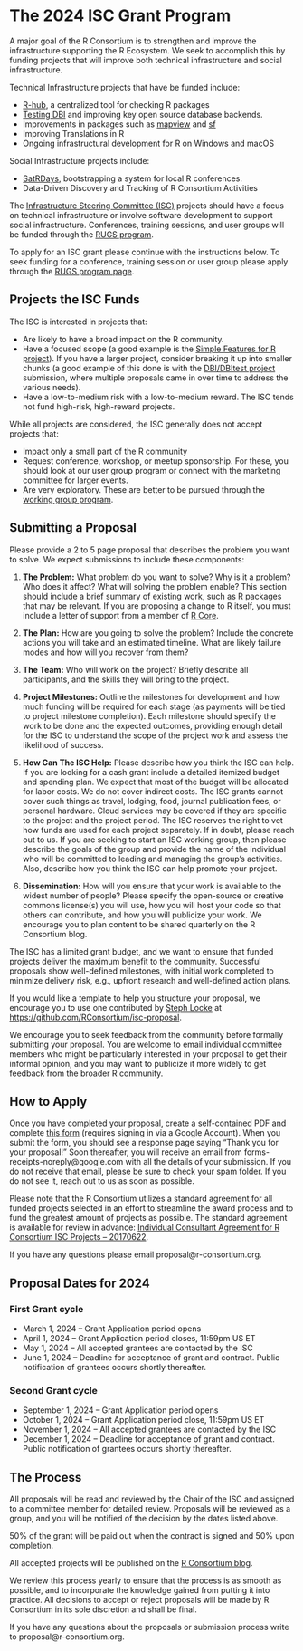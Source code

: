 # The 2024 ISC Grant Program

A major goal of the R Consortium is to strengthen and improve the infrastructure supporting the R Ecosystem. We seek to accomplish this by funding projects that will improve both technical infrastructure and social infrastructure.

Technical Infrastructure projects that have be funded include:

- [R-hub](https://r-hub.github.io/rhub/index.html), a centralized tool for checking R packages
- [Testing DBI](https://github.com/rstats-db/DBItest) and improving key open source database backends.
- Improvements in packages such as [mapview](https://github.com/r-spatial/mapview) and [sf](https://github.com/r-spatial/sf)
- Improving Translations in R
- Ongoing infrastructural development for R on Windows and macOS

Social Infrastructure projects include:

- [SatRDays](http://satrdays.org/), bootstrapping a system for local R conferences.
- Data-Driven Discovery and Tracking of R Consortium Activities

The [Infrastructure Steering Committee (ISC)](../about/governance.html) projects should have a focus on technical infrastructure or involve software development to support social infrastructure. Conferences, training sessions, and user groups will be funded through the [RUGS program](../all-projects/rugsprogram.html).

To apply for an ISC grant please continue with the instructions below. To seek funding for a conference, training session or user group please apply through the [RUGS program page](../all-projects/rugsprogram.html).

## Projects the ISC Funds

The ISC is interested in projects that:

- Are likely to have a broad impact on the R community.
- Have a focused scope (a good example is the [Simple Features for R project](https://github.com/r-spatial/sf)). If you have a larger project, consider breaking it up into smaller chunks (a good example of this done is with the [DBI/DBItest project](http://dbi.r-dbi.org/) submission, where multiple proposals came in over time to address the various needs).
- Have a low-to-medium risk with a low-to-medium reward. The ISC tends not fund high-risk, high-reward projects.

While all projects are considered, the ISC generally does not accept projects that:

- Impact only a small part of the R community
- Request conference, workshop, or meetup sponsorship. For these, you should look at our user group program or connect with the marketing committee for larger events.
- Are very exploratory. These are better to be pursued through the [working group program](../all-projects/isc-working-groups.html).

## Submitting a Proposal

Please provide a 2 to 5 page proposal that describes the problem you want to solve. We expect submissions to include these components:

1. **The Problem:** What problem do you want to solve? Why is it a problem? Who does it affect? What will solving the problem enable? This section should include a brief summary of existing work, such as R packages that may be relevant. If you are proposing a change to R itself, you must include a letter of support from a member of [R Core](https://www.r-project.org/contributors.html).

2. **The Plan:** How are you going to solve the problem? Include the concrete actions you will take and an estimated timeline. What are likely failure modes and how will you recover from them?

3. **The Team:** Who will work on the project? Briefly describe all participants, and the skills they will bring to the project.

4. **Project Milestones:** Outline the milestones for development and how much funding will be required for each stage (as payments will be tied to project milestone completion). Each milestone should specify the work to be done and the expected outcomes, providing enough detail for the ISC to understand the scope of the project work and assess the likelihood of success.

5. **How Can The ISC Help:** Please describe how you think the ISC can help. If you are looking for a cash grant include a detailed itemized budget and spending plan. We expect that most of the budget will be allocated for labor costs. We do not cover indirect costs. The ISC grants cannot cover such things as travel, lodging, food, journal publication fees, or personal hardware. Cloud services may be covered if they are specific to the project and the project period. The ISC reserves the right to vet how funds are used for each project separately. If in doubt, please reach out to us. If you are seeking to start an ISC working group, then please describe the goals of the group and provide the name of the individual who will be committed to leading and managing the group’s activities. Also, describe how you think the ISC can help promote your project.

6. **Dissemination:** How will you ensure that your work is available to the widest number of people? Please specify the open-source or creative commons license(s) you will use, how you will host your code so that others can contribute, and how you will publicize your work. We encourage you to plan content to be shared quarterly on the R Consortium blog.

The ISC has a limited grant budget, and we want to ensure that funded projects deliver the maximum benefit to the community. Successful proposals show well-defined milestones, with initial work completed to minimize delivery risk, e.g., upfront research and well-defined action plans.

If you would like a template to help you structure your proposal, we encourage you to use one contributed by [Steph Locke](https://github.com/stephlocke) at [https://github.com/RConsortium/isc-proposal](https://github.com/RConsortium/isc-proposal).

We encourage you to seek feedback from the community before formally submitting your proposal. You are welcome to email individual committee members who might be particularly interested in your proposal to get their informal opinion, and you may want to publicize it more widely to get feedback from the broader R community.

## How to Apply

Once you have completed your proposal, create a self-contained PDF and complete [this form](https://forms.gle/o1nhNrdzebQc2DNU6) (requires signing in via a Google Account). When you submit the form, you should see a response page saying “Thank you for your proposal!” Soon thereafter, you will receive an email from forms-receipts-noreply@google.com with all the details of your submission. If you do not receive that email, please be sure to check your spam folder. If you do not see it, reach out to us as soon as possible.

Please note that the R Consortium utilizes a standard agreement for all funded projects selected in an effort to streamline the award process and to fund the greatest amount of projects as possible. The standard agreement is available for review in advance: [Individual Consultant Agreement for R Consortium ISC Projects – 20170622](../rc-docs/Individual-Consultant-Agreement-for-R-Consortium-ISC-Projects-20170622.pdf).

If you have any questions please email proposal@r-consortium.org.

## Proposal Dates for 2024

### First Grant cycle
- March 1, 2024 – Grant Application period opens
- April 1, 2024 – Grant Application period closes, 11:59pm US ET
- May 1, 2024 – All accepted grantees are contacted by the ISC
- June 1, 2024 – Deadline for acceptance of grant and contract. Public notification of grantees occurs shortly thereafter.

### Second Grant cycle
- September 1, 2024 – Grant Application period opens
- October 1, 2024 – Grant Application period close, 11:59pm US ET
- November 1, 2024 – All accepted grantees are contacted by the ISC
- December 1, 2024 – Deadline for acceptance of grant and contract. Public notification of grantees occurs shortly thereafter.

## The Process

All proposals will be read and reviewed by the Chair of the ISC and assigned to a committee member for detailed review. Proposals will be reviewed as a group, and you will be notified of the decision by the dates listed above.

50% of the grant will be paid out when the contract is signed and 50% upon completion.

All accepted projects will be published on the [R Consortium blog](../blog).

We review this process yearly to ensure that the process is as smooth as possible, and to incorporate the knowledge gained from putting it into practice. All decisions to accept or reject proposals will be made by R Consortium in its sole discretion and shall be final.

If you have any questions about the proposals or submission process write to proposal@r-consortium.org.
